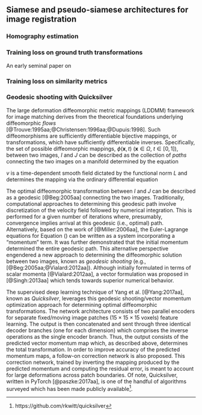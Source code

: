

## Siamese and pseudo-siamese architectures for image registration

### Homography estimation

### Training loss on ground truth transformations

An early seminal paper on

### Training loss on similarity metrics

### Geodesic shooting with Quicksilver

The large deformation diffeomorphic metric mappings (LDDMM) framework for image matching
derives from the theoretical foundations underlying diffeomorphic *flows*
[@Trouve:1995aa;@Christensen:1996aa;@Dupuis:1998].  Such diffeomorphisms are sufficiently
differentiable bijective mappings, or transformations, which have sufficiently
differentiable inverses. Specifically, the set of possible
diffeomorphic mappings, $\phi(\mathbf{x}, t)$ ($\mathbf{x} \in \Omega$, $t \in [0,1]$),
between two images, $I$ and $J$ can be described as the
collection of *paths* connecting the two images on a manifold determined by
the equation

\begin{equation}
\int_{0}^{1} \|v(t)\|^2_L dt + \int_{\Omega} | I \circ \phi^{-1}(x,1) - J|^2 d\Omega.
\label{eq:lddmm}
\end{equation}

$v$ is a time-dependent smooth field dictated by the functional norm $L$  and determines
the mapping via the ordinary differential equation

\begin{equation}
\frac{d\phi(\mathbf{x},t)}{dt} = v( \phi(\mathbf{x},t), t), \phi( \mathbf{x}, 0) = \mathbf{Id}.
\end{equation}

The optimal diffeomorphic transformation  between $I$ and $J$ can be described
as a geodesic [@Beg:2005aa] connecting the two images.  Traditionally,
computational approaches to determining
this geodesic path involve discretization of the velocity field followed by numerical
integration.  This is performed for a given number of iterations where, presumably,
convergence implies arrival at this geodesic (i.e., optimal) path.  Alternatively, based on
the work of [@Miller:2006aa], the Euler-Lagrange equations for Equation (\ref{eq:lddmm})
can be written as a system incorporating a "momentum" term.  It was further demonstrated
that the initial momentum determined the entire geodesic path.  This alternative perspective
engendered a new approach to determining the diffeomorphic solution between two images,
known as _geodesic shooting_ (e.g., [@Beg:2005aa;@Vialard:2012aa]).  Although initially
formulated in terms of scalar momenta [@Vialard:2012aa], a vector formulation was proposed
in [@Singh:2013aa] which tends towards superior numerical behavior.

The supervised deep learning technique of Yang et al. [@Yang:2017aa], known as _Quicksilver_,
leverages this geodesic shooting/vector momentum optimization approach for determining
optimal diffeomorphic transformations.  The network architecture consists of two parallel encoders
for separate fixed/moving image patches ($15 \times 15 \times 15$ voxels)
feature learning.  The output is then concatenated and sent
through three identical decoder branches (one for each dimension) which comprises the
inverse operations as the single encoder branch.  Thus, the output consists of the predicted
vector momentum map which, as described above, determines the total transformation.  In
order to improve accuracy of the predicted momentum maps, a follow-on correction network
is also proposed.  This correction network, trained by inverting the mapping produced
by the predicted momentum and computing the residual error, is meant to account for
large deformations across patch boundaries.  Of note, Quicksilver, written in PyTorch [@paszke:2017aa],
is one of the handful of algorithms surveyed which has been made publicly available[^Q].

[^Q]: https://github.com/rkwitt/quicksilver


